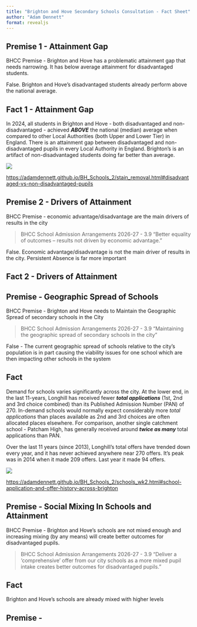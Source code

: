 ```yaml
---
title: "Brighton and Hove Secondary Schools Consultation - Fact Sheet"
author: "Adam Dennett"
format: revealjs
---
```




## Premise 1 - Attainment Gap

BHCC Premise - Brighton and Hove has a problematic attainment gap that needs narrowing. It has below average attainment for disadvantaged students.

False. Brighton and Hove's disadvantaged students already perform above the national average. 

## Fact 1 - Attainment Gap

In 2024, all students in Brighton and Hove - both disadvantaged and non-disadvantaged - achieved ***ABOVE*** the national (median) average when compared to other Local Authorities (both Upper and Lower Tier) in England. There is an attainment gap between disadvantaged and non-disadvantaged pupils in every Local Authority in England. Brighton's is an artifact of non-disadvantaged students doing far better than average.

![](images/attainmentgap_95.png)

<https://adamdennett.github.io/BH_Schools_2/stain_removal.html#disadvantaged-vs-non-disadvantaged-pupils>

## Premise 2 - Drivers of Attainment

BHCC Premise - economic advantage/disadvantage are the main drivers of results in the city

> BHCC School Admission Arrangements 2026-27 - 3.9 "Better equality of outcomes – results not driven by economic advantage."

False. Economic advantage/disadvantage is not the main driver of results in the city. Persistent Absence is far more important

## Fact 2 - Drivers of Attainment

## Premise - Geographic Spread of Schools

BHCC Premise - Brighton and Hove needs to Maintain the Geographic Spread of secondary schools in the City

> BHCC School Admission Arrangements 2026-27 - 3.9 "Maintaining the geographic spread of secondary schools in the city"

False - The current geographic spread of schools relative to the city's population is in part causing the viability issues for one school which are then impacting other schools in the system

## Fact

Demand for schools varies significantly across the city. At the lower end, in the last 11-years, Longhill has received fewer ***total applications*** (1st, 2nd and 3rd choice combined) than its Published Admission Number (PAN) of 270. In-demand schools would normally expect considerably more *total applications* than places available as 2nd and 3rd choices are often allocated places elsewhere. For comparison, another single catchment school - Patcham High, has generally received around ***twice as many*** total applications than PAN.

Over the last 11 years (since 2013), Longhill's total offers have trended down every year, and it has never achieved anywhere near 270 offers. It's peak was in 2014 when it made 209 offers. Last year it made 94 offers.


![](images/yearly_offers_sml.png)

<https://adamdennett.github.io/BH_Schools_2/schools_wk2.html#school-application-and-offer-history-across-brighton>

## Premise - Social Mixing In Schools and Attainment

BHCC Premise - Brighton and Hove's schools are not mixed enough and increasing mixing (by any means) will create better outcomes for disadvantaged pupils.

> BHCC School Admission Arrangements 2026-27 - 3.9 "Deliver a ‘comprehensive’ offer from our city schools as a more mixed pupil intake creates better outcomes for disadvantaged pupils."

## Fact

Brighton and Hove's schools are already mixed with higher levels 

## Premise - 

